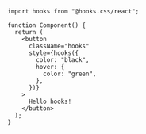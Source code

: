 ```tsx
import hooks from "@hooks.css/react";

function Component() {
  return (
    <button
      className="hooks"
      style={hooks({
        color: "black",
        hover: {
          color: "green",
        },
      })}
    >
      Hello hooks!
    </button>
  );
}
```
